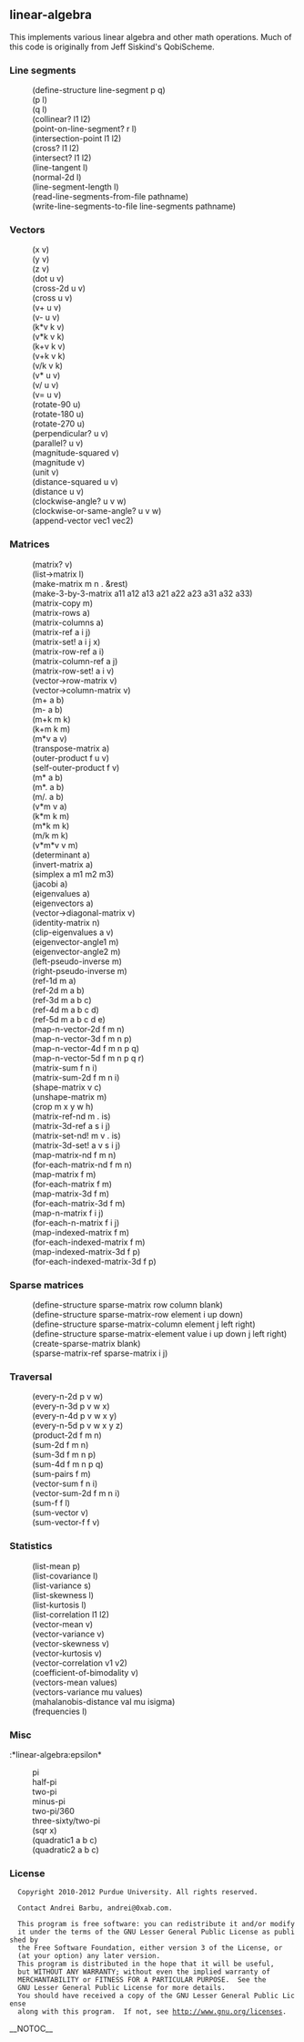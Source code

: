 
== linear-algebra ==

This implements various linear algebra and other math operations. Much
of this code is originally from Jeff Siskind's QobiScheme.

=== Line segments ===

:(define-structure line-segment p q)
:(p l)
:(q l)
:(collinear? l1 l2)
:(point-on-line-segment? r l)
:(intersection-point l1 l2)
:(cross? l1 l2)
:(intersect? l1 l2)
:(line-tangent l)
:(normal-2d l)
:(line-segment-length l)
:(read-line-segments-from-file pathname)
:(write-line-segments-to-file line-segments pathname)

=== Vectors ===

:(x v)
:(y v)
:(z v)
:(dot u v)
:(cross-2d u v)
:(cross u v)
:(v+ u v)
:(v- u v)
:(k*v k v)
:(v*k v k)
:(k+v k v)
:(v+k v k)
:(v/k v k)
:(v* u v)
:(v/ u v)
:(v= u v)
:(rotate-90 u)
:(rotate-180 u)
:(rotate-270 u)
:(perpendicular? u v)
:(parallel? u v)
:(magnitude-squared v)
:(magnitude v)
:(unit v)
:(distance-squared u v)
:(distance u v)
:(clockwise-angle? u v w)
:(clockwise-or-same-angle? u v w)
:(append-vector vec1 vec2)

=== Matrices ===

:(matrix? v)
:(list->matrix l)
:(make-matrix m n . &rest)
:(make-3-by-3-matrix a11 a12 a13 a21 a22 a23 a31 a32 a33)
:(matrix-copy m)
:(matrix-rows a)
:(matrix-columns a)
:(matrix-ref a i j)
:(matrix-set! a i j x)
:(matrix-row-ref a i)
:(matrix-column-ref a j)
:(matrix-row-set! a i v)
:(vector->row-matrix v)
:(vector->column-matrix v)
:(m+ a b)
:(m- a b)
:(m+k m k)
:(k+m k m)
:(m*v a v)
:(transpose-matrix a)
:(outer-product f u v)
:(self-outer-product f v)
:(m* a b)
:(m*. a b)
:(m/. a b)
:(v*m v a)
:(k*m k m)
:(m*k m k)
:(m/k m k)
:(v*m*v v m)
:(determinant a)
:(invert-matrix a)
:(simplex a m1 m2 m3)
:(jacobi a)
:(eigenvalues a)
:(eigenvectors a)
:(vector->diagonal-matrix v)
:(identity-matrix n)
:(clip-eigenvalues a v)
:(eigenvector-angle1 m)
:(eigenvector-angle2 m)
:(left-pseudo-inverse m)
:(right-pseudo-inverse m)
:(ref-1d m a)
:(ref-2d m a b)
:(ref-3d m a b c)
:(ref-4d m a b c d)
:(ref-5d m a b c d e)
:(map-n-vector-2d f m n)
:(map-n-vector-3d f m n p)
:(map-n-vector-4d f m n p q)
:(map-n-vector-5d f m n p q r)
:(matrix-sum f n i)
:(matrix-sum-2d f m n i)
:(shape-matrix v c)
:(unshape-matrix m)
:(crop m x y w h)
:(matrix-ref-nd m . is)
:(matrix-3d-ref a s i j)
:(matrix-set-nd! m v . is)
:(matrix-3d-set! a v s i j)
:(map-matrix-nd f m n)
:(for-each-matrix-nd f m n)
:(map-matrix f m)
:(for-each-matrix f m)
:(map-matrix-3d f m)
:(for-each-matrix-3d f m)
:(map-n-matrix f i j)
:(for-each-n-matrix f i j)
:(map-indexed-matrix f m)
:(for-each-indexed-matrix f m)
:(map-indexed-matrix-3d f p)
:(for-each-indexed-matrix-3d f p)

=== Sparse matrices ===

:(define-structure sparse-matrix row column blank)
:(define-structure sparse-matrix-row element i up down)
:(define-structure sparse-matrix-column element j left right)
:(define-structure sparse-matrix-element value i up down j left right)
:(create-sparse-matrix blank)
:(sparse-matrix-ref sparse-matrix i j)

=== Traversal ===

:(every-n-2d p v w)
:(every-n-3d p v w x)
:(every-n-4d p v w x y)
:(every-n-5d p v w x y z)
:(product-2d f m n)
:(sum-2d f m n)
:(sum-3d f m n p)
:(sum-4d f m n p q)
:(sum-pairs f m)
:(vector-sum f n i)
:(vector-sum-2d f m n i)
:(sum-f f l)
:(sum-vector v)
:(sum-vector-f f v)

=== Statistics ===

:(list-mean p)
:(list-covariance l)
:(list-variance s)
:(list-skewness l)
:(list-kurtosis l)
:(list-correlation l1 l2)
:(vector-mean v)
:(vector-variance v)
:(vector-skewness v)
:(vector-kurtosis v)
:(vector-correlation v1 v2)
:(coefficient-of-bimodality v)
:(vectors-mean values)
:(vectors-variance mu values)
:(mahalanobis-distance val mu isigma)
:(frequencies l)

=== Misc ===

:*linear-algebra:epsilon*
:pi
:half-pi
:two-pi
:minus-pi
:two-pi/360
:three-sixty/two-pi
:(sqr x)
:(quadratic1 a b c)
:(quadratic2 a b c)

=== License ===

   Copyright 2010-2012 Purdue University. All rights reserved.

   Contact Andrei Barbu, andrei@0xab.com.

   This program is free software: you can redistribute it and/or modify
   it under the terms of the GNU Lesser General Public License as published by
   the Free Software Foundation, either version 3 of the License, or
   (at your option) any later version.
   This program is distributed in the hope that it will be useful,
   but WITHOUT ANY WARRANTY; without even the implied warranty of
   MERCHANTABILITY or FITNESS FOR A PARTICULAR PURPOSE.  See the
   GNU Lesser General Public License for more details.
   You should have received a copy of the GNU Lesser General Public License
   along with this program.  If not, see http://www.gnu.org/licenses.
__NOTOC__
